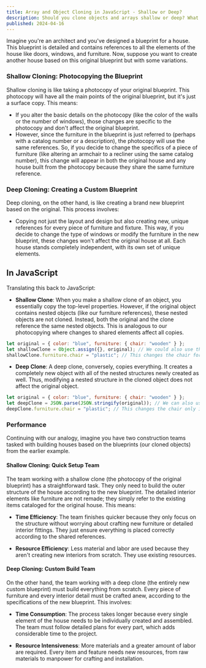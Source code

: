 ```yaml
---
title: Array and Object Cloning in JavaScript - Shallow or Deep?
description: Should you clone objects and arrays shallow or deep? What is the difference and when does it matter?
published: 2024-04-16
---
```


Imagine you're an architect and you've designed a blueprint for a house. This blueprint is detailed and contains references to all the elements of the house like doors, windows, and furniture. Now, suppose you want to create another house based on this original blueprint but with some variations.

### Shallow Cloning: Photocopying the Blueprint

Shallow cloning is like taking a photocopy of your original blueprint. This photocopy will have all the main points of the original blueprint, but it's just a surface copy. This means:

- If you alter the basic details on the photocopy (like the color of the walls or the number of windows), those changes are specific to the photocopy and don't affect the original blueprint.
- However, since the furniture in the blueprint is just referred to (perhaps with a catalog number or a description), the photocopy will use the same references. So, if you decide to change the specifics of a piece of furniture (like altering an armchair to a recliner using the same catalog number), this change will appear in both the original house and any house built from the photocopy because they share the same furniture reference.

### Deep Cloning: Creating a Custom Blueprint

Deep cloning, on the other hand, is like creating a brand new blueprint based on the original. This process involves:

- Copying not just the layout and design but also creating new, unique references for every piece of furniture and fixture. This way, if you decide to change the type of windows or modify the furniture in the new blueprint, these changes won't affect the original house at all. Each house stands completely independent, with its own set of unique elements.

## In JavaScript

Translating this back to JavaScript:

- **Shallow Clone**: When you make a shallow clone of an object, you essentially copy the top-level properties. However, if the original object contains nested objects (like our furniture references), these nested objects are not cloned. Instead, both the original and the clone reference the same nested objects. This is analogous to our photocopying where changes to shared elements affect all copies.

```js
let original = { color: "blue", furniture: { chair: "wooden" } };
let shallowClone = Object.assign({}, original); // We could also use the spread operator: {...original}
shallowClone.furniture.chair = "plastic"; // This changes the chair for both original and clone
```

- **Deep Clone**: A deep clone, conversely, copies everything. It creates a completely new object with all of the nested structures newly created as well. Thus, modifying a nested structure in the cloned object does not affect the original object.

```js
let original = { color: "blue", furniture: { chair: "wooden" } };
let deepClone = JSON.parse(JSON.stringify(original)); // We can also use `structuredClone`
deepClone.furniture.chair = "plastic"; // This changes the chair only in the clone
```

### Performance

Continuing with our analogy, imagine you have two construction teams tasked with building houses based on the blueprints (our cloned objects) from the earlier example.

#### Shallow Cloning: Quick Setup Team

The team working with a shallow clone (the photocopy of the original blueprint) has a straightforward task. They only need to build the outer structure of the house according to the new blueprint. The detailed interior elements like furniture are not remade; they simply refer to the existing items cataloged for the original house. This means:

- **Time Efficiency**: The team finishes quicker because they only focus on the structure without worrying about crafting new furniture or detailed interior fittings. They just ensure everything is placed correctly according to the shared references.

- **Resource Efficiency**: Less material and labor are used because they aren't creating new interiors from scratch. They use existing resources.

#### Deep Cloning: Custom Build Team

On the other hand, the team working with a deep clone (the entirely new custom blueprint) must build everything from scratch. Every piece of furniture and every interior detail must be crafted anew, according to the specifications of the new blueprint. This involves:

- **Time Consumption**: The process takes longer because every single element of the house needs to be individually created and assembled. The team must follow detailed plans for every part, which adds considerable time to the project.

- **Resource Intensiveness**: More materials and a greater amount of labor are required. Every item and feature needs new resources, from raw materials to manpower for crafting and installation.
